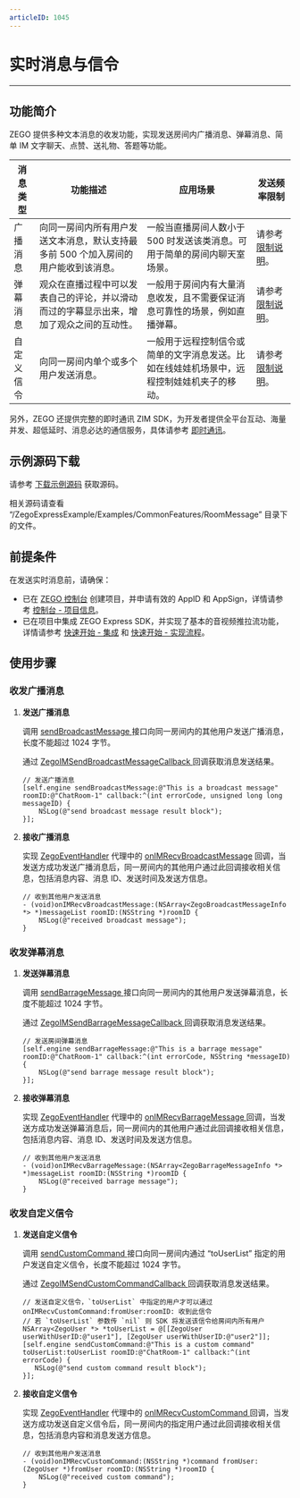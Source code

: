 ```yaml
---
articleID: 1045
---
```

# 实时消息与信令
- - -

## 功能简介


ZEGO 提供多种文本消息的收发功能，实现发送房间内广播消息、弹幕消息、简单 IM 文字聊天、点赞、送礼物、答题等功能。


| 消息类型 | 功能描述 | 应用场景 | 发送频率限制 |
|-------|--------|--------|--------|
| 广播消息 | 向同一房间内所有用户发送文本消息，默认支持最多前 500 个加入房间的用户能收到该消息。 | 一般当直播房间人数小于 500 时发送该类消息。可用于简单的房间内聊天室场景。 | 请参考 [限制说明](!ExpressVideoSDK-OverView/Restrictions)。 |
| 弹幕消息 | 观众在直播过程中可以发表自己的评论，并以滑动而过的字幕显示出来，增加了观众之间的互动性。 | 一般用于房间内有大量消息收发，且不需要保证消息可靠性的场景，例如直播弹幕。 | 请参考 [限制说明](!ExpressVideoSDK-OverView/Restrictions)。|
| 自定义信令 | 向同一房间内单个或多个用户发送消息。 | 一般用于远程控制信令或简单的文字消息发送。比如在线娃娃机场景中，远程控制娃娃机夹子的移动。 | 请参考 [限制说明](!ExpressVideoSDK-OverView/Restrictions)。 

另外，ZEGO 还提供完整的即时通讯 ZIM SDK，为开发者提供全平台互动、海量并发、超低延时、消息必达的通信服务，具体请参考 [即时通讯](!IM-Introduction/Overview)。


## 示例源码下载

请参考 [下载示例源码](!DownloadDemo/DownloadDemo) 获取源码。

相关源码请查看 “/ZegoExpressExample/Examples/CommonFeatures/RoomMessage” 目录下的文件。

## 前提条件

在发送实时消息前，请确保：

- 已在 [ZEGO 控制台](https://console.zego.im) 创建项目，并申请有效的 AppID 和 AppSign，详情请参考 [控制台 - 项目信息](/console/guide-doc2)。
- 已在项目中集成 ZEGO Express SDK，并实现了基本的音视频推拉流功能，详情请参考 [快速开始 - 集成](!Integration/SDK_Integration) 和 [快速开始 - 实现流程](!Integration/Solution_Implementation)。


## 使用步骤

### 收发广播消息

1. **发送广播消息**

    调用 [sendBroadcastMessage ](https://doc-zh.zego.im/article/api?doc=Express_Video_SDK_API~ObjectiveC_ios~class~zego-express-engine#send-broadcast-message-room-id-callback) 接口向同一房间内的其他用户发送广播消息，长度不能超过 1024 字节。

    通过 [ZegoIMSendBroadcastMessageCallback ](@ZegoIMSendBroadcastMessageCallback) 回调获取消息发送结果。

    ```objc
    // 发送广播消息
    [self.engine sendBroadcastMessage:@"This is a broadcast message" roomID:@"ChatRoom-1" callback:^(int errorCode, unsigned long long messageID) {
        NSLog(@"send broadcast message result block");
    }];
    ```

2. **接收广播消息**

    实现 [ZegoEventHandler](@-ZegoEventHandler) 代理中的 [onIMRecvBroadcastMessage](@onIMRecvBroadcastMessage) 回调，当发送方成功发送广播消息后，同一房间内的其他用户通过此回调接收相关信息，包括消息内容、消息 ID、发送时间及发送方信息。

    ```objc
    // 收到其他用户发送消息
    - (void)onIMRecvBroadcastMessage:(NSArray<ZegoBroadcastMessageInfo *> *)messageList roomID:(NSString *)roomID {
        NSLog(@"received broadcast message");
    }
    ```

### 收发弹幕消息

1. **发送弹幕消息**

    调用 [sendBarrageMessage ](https://doc-zh.zego.im/article/api?doc=Express_Video_SDK_API~ObjectiveC_ios~class~zego-express-engine#send-barrage-message-room-id-callback) 接口向同一房间内的其他用户发送弹幕消息，长度不能超过 1024 字节。

    通过 [ZegoIMSendBarrageMessageCallback ](@ZegoIMSendBarrageMessageCallback) 回调获取消息发送结果。

    ```objc
    // 发送房间弹幕消息
    [self.engine sendBarrageMessage:@"This is a barrage message" roomID:@"ChatRoom-1" callback:^(int errorCode, NSString *messageID) {
        NSLog(@"send barrage message result block");
    }];
    ```

2. **接收弹幕消息**

    实现 [ZegoEventHandler](@-ZegoEventHandler) 代理中的 [onIMRecvBarrageMessage ](@onIMRecvBarrageMessage) 回调，当发送方成功发送弹幕消息后，同一房间内的其他用户通过此回调接收相关信息，包括消息内容、消息 ID、发送时间及发送方信息。

    ```objc
    // 收到其他用户发送消息
    - (void)onIMRecvBarrageMessage:(NSArray<ZegoBarrageMessageInfo *> *)messageList roomID:(NSString *)roomID {
        NSLog(@"received barrage message");
    }
    ```

### 收发自定义信令

1. **发送自定义信令**

    调用 [sendCustomCommand ](@sendCustomCommand) 接口向同一房间内通过 “toUserList” 指定的用户发送自定义信令，长度不能超过 1024 字节。

    通过 [ZegoIMSendCustomCommandCallback ](@ZegoIMSendCustomCommandCallback) 回调获取消息发送结果。

    ```objc
    // 发送自定义信令，`toUserList` 中指定的用户才可以通过 onIMRecvCustomCommand:fromUser:roomID: 收到此信令
    // 若 `toUserList` 参数传 `nil` 则 SDK 将发送该信令给房间内所有用户
    NSArray<ZegoUser *> *toUserList = @[[ZegoUser userWithUserID:@"user1"], [ZegoUser userWithUserID:@"user2"]];
    [self.engine sendCustomCommand:@"This is a custom command" toUserList:toUserList roomID:@"ChatRoom-1" callback:^(int errorCode) {
       NSLog(@"send custom command result block");
    }];
    ```

2. **接收自定义信令**

    实现 [ZegoEventHandler](@-ZegoEventHandler) 代理中的 [onIMRecvCustomCommand ](https://doc-zh.zego.im/article/api?doc=Express_Video_SDK_API~ObjectiveC_ios~protocol~zego-event-handler#on-im-recv-custom-command-from-user-room-id) 回调，当发送方成功发送自定义信令后，同一房间内的指定用户通过此回调接收相关信息，包括消息内容和消息发送方信息。

    ```objc
    // 收到其他用户发送消息
    - (void)onIMRecvCustomCommand:(NSString *)command fromUser:(ZegoUser *)fromUser roomID:(NSString *)roomID {
        NSLog(@"received custom command");
    }
    ```
